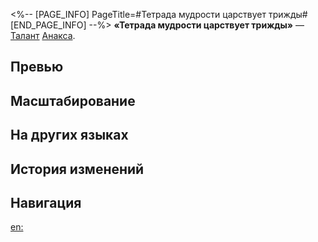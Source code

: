 <%-- [PAGE_INFO]
PageTitle=#Тетрада мудрости царствует трижды#
[END_PAGE_INFO] --%>
{{Навык Инфобокс
|Название         = Тетрада мудрости царствует трижды
|Изображение      = Навык Тетрада мудрости царствует трижды.png
|Персонаж         = Анакса
|Тип              = Талант
|Тэг              = Ослабление
|УронСтойк        = 
|ЭнергияГен       = 
|Энергия          = 
|Длительность     = 
|Описание         = Каждый раз, когда Анакса атакует противника, он добавляет цели 1 случайный тип уязвимости на 3 хода. В первую очередь добавляет тот тип уязвимости, которого у цели ещё нет.<br />Пока Анакса находится на поле боя, он накладывает на противников, которые имеют хотя бы 5 разных типов уязвимости, статус Проявление качеств. Наносимый Анаксой цели с этим статусом урон повышается на {{Цвет|Выделенный|18%—32,4%}}. Кроме того, использование базовой атаки и навыка на этой цели позволяет Анаксе использовать навык 1 доп. раз на той же цели. Этот дополнительный навык не расходует очки навыков и не может активировать указанный эффект повторно. Если цель была побеждена до использования дополнительного навыка, то он будет использован на случайном противнике.
|Свойство1        = 
|Масштабирование1 = 
}}
'''«Тетрада мудрости царствует трижды»''' — [[Талант]] [[Анакса]].

==Превью==
{{Превью
|Файл = Тетрада мудрости царствует трижды Превью
}}

==Масштабирование==
{{Масштабирование навыка|тип=Талант
|18%;19.2%;20.4%;21.6%;22.8%;24%;25.5%;27%;28.5%;30%;31.2%;32.4%;33.6%;34.8%;36%
}}

==На других языках==
{{На других языках
|en   = Tetrad Wisdom Reigns Thrice
|zhs  = 四分明哲，三重至高
|zht  = 四分明哲，三重至高
|ja   = {{Rubi|四智|しち}}、{{Rubi|三重|さんじゅう}}の{{Rubi|無上|むじょう}}
|ko   = 네 가지 명철함, 세 번의 위대함
|es   = Sabiduría tres veces grande
|fr   = Clairvoyance et suprématie
|ru   = Тетрада мудрости царствует трижды
|th   = Tetrad Wisdom Reigns Thrice
|vi   = Bốn Phần Sáng Suốt, Ba Tầng Tối Cao
|de   = Vierfache Weisheiten, drei höchste Wahrheiten
|id   = Tetrad Wisdom Reigns Thrice
|pt   = A Sabedoria Tétrade Reina Três Vezes
}}

==История изменений==
{{История изменений|3.5}}

==Навигация==
{{Навык Навбокс|Анакса}}

[[en:]]